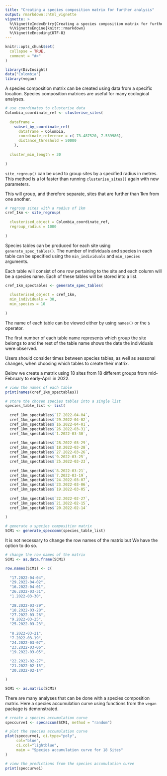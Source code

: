 ---
title: "Creating a species composition matrix for further analysis"
output: rmarkdown::html_vignette
vignette: >
  %\VignetteIndexEntry{Creating a species composition matrix for further analysis}
  %\VignetteEngine{knitr::rmarkdown}
  %\VignetteEncoding{UTF-8}
---

```{r, include = FALSE}
knitr::opts_chunk$set(
  collapse = TRUE,
  comment = "#>"
)
```

```{r setup}
library(DivInsight)
data("Colombia")
library(vegan)
```

A species composition matrix can be created using data from a specific location. Species composition matrices are useful for many ecological analyses.

```{r}
# use coordinates to clusterise data 
Colombia_coordinate_ref <- clusterise_sites(
  
  dataframe = 
    subset_by_coordinate_ref(
      dataframe = Colombia,
      coordinate_reference = c(-73.487520, 7.539986),
      distance_threshold = 50000
    ),
  
  cluster_min_length = 30 
  
)
```

`site_regroup()` can be used to group sites by a specified radius in metres. This method is a lot faster than running `clusterise_sites()` again with new parameters.

This will group, and therefore separate, sites that are further than 1km from one another. 

```{r}
# regroup sites with a radius of 1km
cref_1km <- site_regroup(
  
  clusterised_object = Colombia_coordinate_ref,
  regroup_radius = 1000
  
)
```

Species tables can be produced for each site using `generate_spec_tables()`. The number of individuals and species in each table can be specified using the `min_individuals` and `min_species` arguments.

Each table will consist of one row pertaining to the site and each column will be a species name. Each of these tables will be stored into a list.

```{r}
cref_1km_spectables <- generate_spec_tables(
  
  clusterised_object = cref_1km,
  min_individuals = 30,
  min_species = 10
  
)
```

The name of each table can be viewed either by using `names()` or the `$` operator.

The first number of each table name represents which group the site belongs to and the rest of the table name shows the date the individuals were observed. 

Users should consider times between species tables, as well as seasonal changes, when choosing which tables to create their matrix.

Below we create a matrix using 18 sites from 18 different groups from mid-February to early-April in 2022.

```{r}
# view the names of each table
print(names(cref_1km_spectables))

# store the chosen species tables into a single list 
species_table_list <- list(
  
  cref_1km_spectables$`17.2022-04-04`,
  cref_1km_spectables$`29.2022-04-02`,
  cref_1km_spectables$`16.2022-04-01`,
  cref_1km_spectables$`26.2022-03-31`,
  cref_1km_spectables$`1.2022-03-30`,
  
  cref_1km_spectables$`28.2022-03-29`,
  cref_1km_spectables$`18.2022-03-28`,
  cref_1km_spectables$`27.2022-03-26`,
  cref_1km_spectables$`9.2022-03-25`,
  cref_1km_spectables$`25.2022-03-23`,
  
  cref_1km_spectables$`8.2022-03-21`,
  cref_1km_spectables$`7.2022-03-19`,
  cref_1km_spectables$`24.2022-03-07`,
  cref_1km_spectables$`23.2022-03-06`,
  cref_1km_spectables$`19.2022-03-05`,
  
  cref_1km_spectables$`22.2022-02-27`,
  cref_1km_spectables$`21.2022-02-15`,
  cref_1km_spectables$`20.2022-02-14`
  
)     

# generate a species composition matrix
SCM1 <- generate_speccomm(species_table_list)
```

It is not necessary to change the row names of the matrix but We have the option to do so.

```{r}
# change the row names of the matrix
SCM1 <- as.data.frame(SCM1)

row.names(SCM1) <- c(
  
  "17.2022-04-04",
  "29.2022-04-02",
  "16.2022-04-01",
  "26.2022-03-31",
  "1.2022-03-30",
  
  "28.2022-03-29",
  "18.2022-03-28",
  "27.2022-03-26",
  "9.2022-03-25",
  "25.2022-03-23",
  
  "8.2022-03-21",
  "7.2022-03-19",
  "24.2022-03-07",
  "23.2022-03-06",
  "19.2022-03-05",
  
  "22.2022-02-27",
  "21.2022-02-15",
  "20.2022-02-14"

)

SCM1 <- as.matrix(SCM1)
```

There are many analyses that can be done with a species composition matrix. Here a species accumulation curve using functions from the `vegan` package is demonstrated.

```{r, fig.show='hold', fig.width=5, fig.height=3}
# create a species accumulation curve 
speccurve1 <- specaccum(SCM1, method = "random")

# plot the species accumulation curve
plot(speccurve1, ci.type="poly", 
     col="blue", 
     ci.col="lightblue",
     main = "Species accumulation curve for 18 Sites"
)

# view the predictions from the species accumulation curve
print(speccurve1)
```
